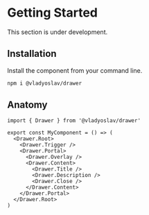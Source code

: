
# Getting Started

<Callout type="warning" emoji="🛠️">
  This section is under development.
</Callout>

## Installation
Install the component from your command line.
```sh npm2yarn copy
npm i @vladyoslav/drawer
```

## Anatomy

```tsx copy
import { Drawer } from '@vladyoslav/drawer'

export const MyComponent = () => (
  <Drawer.Root>
    <Drawer.Trigger />
    <Drawer.Portal>
      <Drawer.Overlay />
      <Drawer.Content>
        <Drawer.Title />
        <Drawer.Description />
        <Drawer.Close />
      </Drawer.Content>
    </Drawer.Portal>
  </Drawer.Root>
)
```
